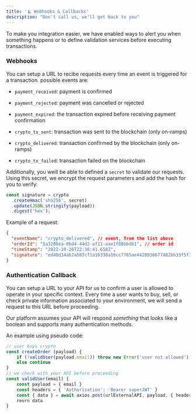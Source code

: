 ```yaml
---
title: '🪝 Webhooks & Callbacks'
description: "Don't call us, we'll get back to you"
---
```


To make you integration easier, we have enabled ways to alert you when something
happens or to define validation services before executing transactions.

### Webhooks

You can setup a URL to recibe requests every time an event is triggered for a
transaction. possible events are:

- `payment_received`: payment is confirmed

- `payment_rejected`: payment was cancelled or rejected

- `payment_expired`: the transaction expired before receiving payment
  confirmation

- `crypto_tx_sent`: transaction was sent to the blockchain (only on-ramps)

- `crypto_delivered`: transaction confirmed by the blockchain (only on-ramps)

- `crypto_tx_failed`: transaction failed on the blockchain

Additionally, you weill be able to defined a `secret` to validate our requests.
Using this secret, we encrypt the request parameters and add the hash for you to
verify:

```js
const signature = crypto
  .createHmac('sha256', secret)
  .update(JSON.stringify(payload))
  .digest('hex');
```

Example of a request:

```json
{
  "eventName": "crypto_delivered", // event, from the list above
  "orderId": "5a3288ea-0bd4-44d2-af11-aae1f88bbd61", // order id
  "timeStamp": "2022-10-26T22:36:41.658Z",
  "signature": "ed40d34ab7a587cf1a16338a16cc7765ae4420936677482bb33f5f738e4f7189" // hash
}
```

### Authentication Callback

You can setup a URL to your API for us to confirm a user is allowed to operate
in your specific context. Every time a user wants to buy, sell, or check private
information associated to your environment, we will send a request to this URL
before proceeding.

Our platform assumes your API will respond _something_ that looks like a boolean
and supports many authentication methods.

An example using pseudo code:

```js
// user buys crypto
const createOrder (payload) {
    if (!validUser(payload.email)) throw new Error('user not allowed');
    else continue
}
// we check with your API before proceeding
const validUser(email) {
    const payload = { email }
    const headers = { 'Authorization': 'Bearer superJWT' }
    const { data } = await axios.post(urlExternalAPI, payload, { headers })
    reurn data
}
```
